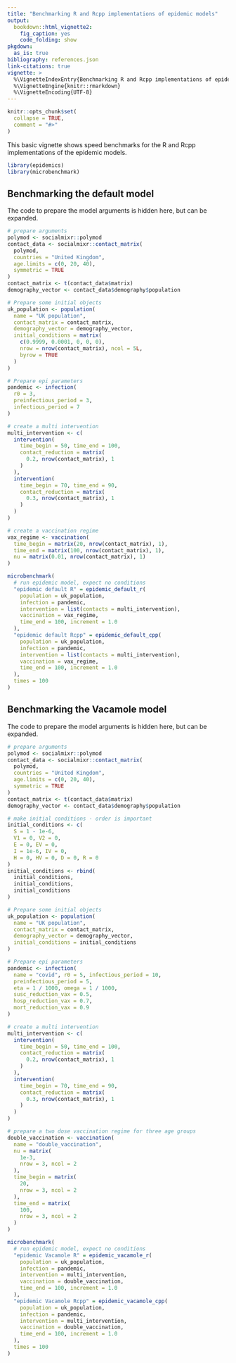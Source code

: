 ```yaml
---
title: "Benchmarking R and Rcpp implementations of epidemic models"
output:
  bookdown::html_vignette2:
    fig_caption: yes
    code_folding: show
pkgdown:
  as_is: true
bibliography: references.json
link-citations: true
vignette: >
  %\VignetteIndexEntry{Benchmarking R and Rcpp implementations of epidemic models}
  %\VignetteEngine{knitr::rmarkdown}
  %\VignetteEncoding{UTF-8}
---
```


```r
knitr::opts_chunk$set(
  collapse = TRUE,
  comment = "#>"
)
```

This basic vignette shows speed benchmarks for the R and Rcpp implementations of the epidemic models.

```r
library(epidemics)
library(microbenchmark)
```

## Benchmarking the default model

The code to prepare the model arguments is hidden here, but can be expanded.

```r
# prepare arguments
polymod <- socialmixr::polymod
contact_data <- socialmixr::contact_matrix(
  polymod,
  countries = "United Kingdom",
  age.limits = c(0, 20, 40),
  symmetric = TRUE
)
contact_matrix <- t(contact_data$matrix)
demography_vector <- contact_data$demography$population

# Prepare some initial objects
uk_population <- population(
  name = "UK population",
  contact_matrix = contact_matrix,
  demography_vector = demography_vector,
  initial_conditions = matrix(
    c(0.9999, 0.0001, 0, 0, 0),
    nrow = nrow(contact_matrix), ncol = 5L,
    byrow = TRUE
  )
)

# Prepare epi parameters
pandemic <- infection(
  r0 = 3,
  preinfectious_period = 3,
  infectious_period = 7
)

# create a multi intervention
multi_intervention <- c(
  intervention(
    time_begin = 50, time_end = 100,
    contact_reduction = matrix(
      0.2, nrow(contact_matrix), 1
    )
  ),
  intervention(
    time_begin = 70, time_end = 90,
    contact_reduction = matrix(
      0.3, nrow(contact_matrix), 1
    )
  )
)

# create a vaccination regime
vax_regime <- vaccination(
  time_begin = matrix(20, nrow(contact_matrix), 1),
  time_end = matrix(100, nrow(contact_matrix), 1),
  nu = matrix(0.01, nrow(contact_matrix), 1)
)
```

```r
microbenchmark(
  # run epidemic model, expect no conditions
  "epidemic default R" = epidemic_default_r(
    population = uk_population,
    infection = pandemic,
    intervention = list(contacts = multi_intervention),
    vaccination = vax_regime,
    time_end = 100, increment = 1.0
  ),
  "epidemic default Rcpp" = epidemic_default_cpp(
    population = uk_population,
    infection = pandemic,
    intervention = list(contacts = multi_intervention),
    vaccination = vax_regime,
    time_end = 100, increment = 1.0
  ),
  times = 100
)
```


## Benchmarking the Vacamole model

The code to prepare the model arguments is hidden here, but can be expanded.

```r
# prepare arguments
polymod <- socialmixr::polymod
contact_data <- socialmixr::contact_matrix(
  polymod,
  countries = "United Kingdom",
  age.limits = c(0, 20, 40),
  symmetric = TRUE
)
contact_matrix <- t(contact_data$matrix)
demography_vector <- contact_data$demography$population

# make initial conditions - order is important
initial_conditions <- c(
  S = 1 - 1e-6,
  V1 = 0, V2 = 0,
  E = 0, EV = 0,
  I = 1e-6, IV = 0,
  H = 0, HV = 0, D = 0, R = 0
)
initial_conditions <- rbind(
  initial_conditions,
  initial_conditions,
  initial_conditions
)

# Prepare some initial objects
uk_population <- population(
  name = "UK population",
  contact_matrix = contact_matrix,
  demography_vector = demography_vector,
  initial_conditions = initial_conditions
)

# Prepare epi parameters
pandemic <- infection(
  name = "covid", r0 = 5, infectious_period = 10,
  preinfectious_period = 5,
  eta = 1 / 1000, omega = 1 / 1000,
  susc_reduction_vax = 0.5,
  hosp_reduction_vax = 0.7,
  mort_reduction_vax = 0.9
)

# create a multi intervention
multi_intervention <- c(
  intervention(
    time_begin = 50, time_end = 100,
    contact_reduction = matrix(
      0.2, nrow(contact_matrix), 1
    )
  ),
  intervention(
    time_begin = 70, time_end = 90,
    contact_reduction = matrix(
      0.3, nrow(contact_matrix), 1
    )
  )
)

# prepare a two dose vaccination regime for three age groups
double_vaccination <- vaccination(
  name = "double_vaccination",
  nu = matrix(
    1e-3,
    nrow = 3, ncol = 2
  ),
  time_begin = matrix(
    20,
    nrow = 3, ncol = 2
  ),
  time_end = matrix(
    100,
    nrow = 3, ncol = 2
  )
)
```

```r
microbenchmark(
  # run epidemic model, expect no conditions
  "epidemic Vacamole R" = epidemic_vacamole_r(
    population = uk_population,
    infection = pandemic,
    intervention = multi_intervention,
    vaccination = double_vaccination,
    time_end = 100, increment = 1.0
  ),
  "epidemic Vacamole Rcpp" = epidemic_vacamole_cpp(
    population = uk_population,
    infection = pandemic,
    intervention = multi_intervention,
    vaccination = double_vaccination,
    time_end = 100, increment = 1.0
  ),
  times = 100
)
```
